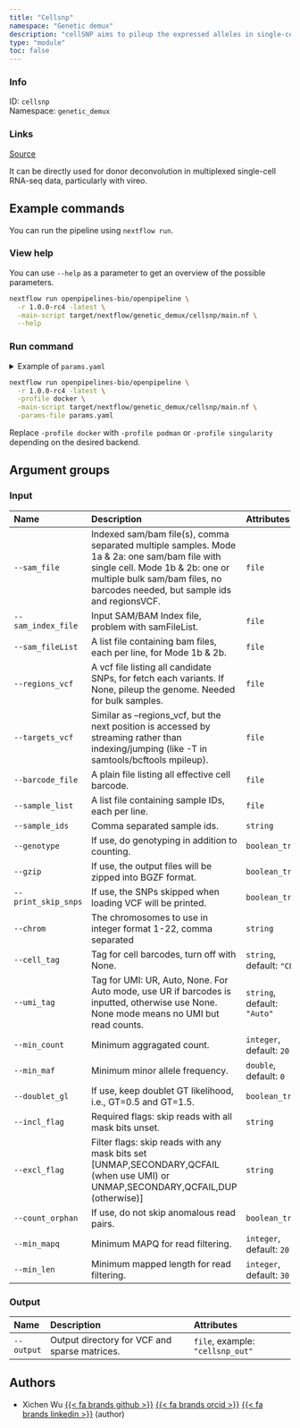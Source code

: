 ```yaml
---
title: "Cellsnp"
namespace: "Genetic demux"
description: "cellSNP aims to pileup the expressed alleles in single-cell or bulk RNA-seq data."
type: "module"
toc: false
---
```


::: {.column-margin}

### Info

ID: `cellsnp`  
Namespace: `genetic_demux`

### Links
[Source](https://github.com/openpipelines-bio/openpipeline/blob/1.0.0-rc4/./src/genetic_demux/cellsnp){.btn-action .btn-sm .btn-info .btn role="button"}

:::

It can be directly used for donor deconvolution in multiplexed single-cell RNA-seq data, particularly with vireo.

## Example commands

You can run the pipeline using `nextflow run`.

### View help

You can use `--help` as a parameter to get an overview of the possible parameters.

```bash
nextflow run openpipelines-bio/openpipeline \
  -r 1.0.0-rc4 -latest \
  -main-script target/nextflow/genetic_demux/cellsnp/main.nf \
  --help
```

### Run command

<details>
<summary>Example of `params.yaml`</summary>
```yaml
# Input
# sam_file: "path/to/file"
# sam_index_file: "path/to/file"
# sam_fileList: "path/to/file"
# regions_vcf: "path/to/file"
# targets_vcf: "path/to/file"
# barcode_file: "path/to/file"
# sample_list: "path/to/file"
# sample_ids: "foo"
genotype: false
gzip: false
print_skip_snps: false
# chrom: "foo"
cell_tag: "CB"
umi_tag: "Auto"
min_count: 20
min_maf: 0.0
doublet_gl: false
# incl_flag: "foo"
# excl_flag: "foo"
count_orphan: false
min_mapq: 20
min_len: 30

# Output
# output: "$id.$key.output.output"

# Nextflow input-output arguments
publish_dir: # please fill in - example: "output/"
# param_list: "my_params.yaml"
```
</details>

```bash
nextflow run openpipelines-bio/openpipeline \
  -r 1.0.0-rc4 -latest \
  -profile docker \
  -main-script target/nextflow/genetic_demux/cellsnp/main.nf \
  -params-file params.yaml
```

:::{.callout-note}
Replace `-profile docker` with `-profile podman` or `-profile singularity` depending on the desired backend.
:::

## Argument groups

### Input

|Name                |Description                                                                                                                                                                                                      |Attributes                  |
|:-------------------|:----------------------------------------------------------------------------------------------------------------------------------------------------------------------------------------------------------------|:---------------------------|
|`--sam_file`        |Indexed sam/bam file(s), comma separated multiple samples. Mode 1a & 2a: one sam/bam file with single cell. Mode 1b & 2b: one or multiple bulk sam/bam files, no barcodes needed, but sample ids and regionsVCF. |`file`                      |
|`--sam_index_file`  |Input SAM/BAM Index file, problem with samFileList.                                                                                                                                                              |`file`                      |
|`--sam_fileList`    |A list file containing bam files, each per line, for Mode 1b & 2b.                                                                                                                                               |`file`                      |
|`--regions_vcf`     |A vcf file listing all candidate SNPs, for fetch each variants. If None, pileup the genome. Needed for bulk samples.                                                                                             |`file`                      |
|`--targets_vcf`     |Similar as --regions_vcf, but the next position is accessed by streaming rather than indexing/jumping (like -T in samtools/bcftools mpileup).                                                                    |`file`                      |
|`--barcode_file`    |A plain file listing all effective cell barcode.                                                                                                                                                                 |`file`                      |
|`--sample_list`     |A list file containing sample IDs, each per line.                                                                                                                                                                |`file`                      |
|`--sample_ids`      |Comma separated sample ids.                                                                                                                                                                                      |`string`                    |
|`--genotype`        |If use, do genotyping in addition to counting.                                                                                                                                                                   |`boolean_true`              |
|`--gzip`            |If use, the output files will be zipped into BGZF format.                                                                                                                                                        |`boolean_true`              |
|`--print_skip_snps` |If use, the SNPs skipped when loading VCF will be printed.                                                                                                                                                       |`boolean_true`              |
|`--chrom`           |The chromosomes to use in integer format 1-22, comma separated                                                                                                                                                   |`string`                    |
|`--cell_tag`        |Tag for cell barcodes, turn off with None.                                                                                                                                                                       |`string`, default: `"CB"`   |
|`--umi_tag`         |Tag for UMI: UR, Auto, None. For Auto mode, use UR if barcodes is inputted, otherwise use None. None mode means no UMI but read counts.                                                                          |`string`, default: `"Auto"` |
|`--min_count`       |Minimum aggragated count.                                                                                                                                                                                        |`integer`, default: `20`    |
|`--min_maf`         |Minimum minor allele frequency.                                                                                                                                                                                  |`double`, default: `0`      |
|`--doublet_gl`      |If use, keep doublet GT likelihood, i.e., GT=0.5 and GT=1.5.                                                                                                                                                     |`boolean_true`              |
|`--incl_flag`       |Required flags: skip reads with all mask bits unset.                                                                                                                                                             |`string`                    |
|`--excl_flag`       |Filter flags: skip reads with any mask bits set [UNMAP,SECONDARY,QCFAIL (when use UMI) or UNMAP,SECONDARY,QCFAIL,DUP (otherwise)]                                                                                |`string`                    |
|`--count_orphan`    |If use, do not skip anomalous read pairs.                                                                                                                                                                        |`boolean_true`              |
|`--min_mapq`        |Minimum MAPQ for read filtering.                                                                                                                                                                                 |`integer`, default: `20`    |
|`--min_len`         |Minimum mapped length for read filtering.                                                                                                                                                                        |`integer`, default: `30`    |


### Output

|Name       |Description                                   |Attributes                       |
|:----------|:---------------------------------------------|:--------------------------------|
|`--output` |Output directory for VCF and sparse matrices. |`file`, example: `"cellsnp_out"` |

## Authors


  * Xichen Wu [{{< fa brands github >}}](https://github.com/wxicu) [{{< fa brands orcid >}}](https://orcid.org/0009-0008-2168-4508) [{{< fa brands linkedin >}}](https://linkedin.com/in/xichen-wu) (author)

